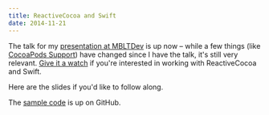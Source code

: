 ```yaml
---
title: ReactiveCocoa and Swift
date: 2014-11-21
---
```


The talk for my [presentation at MBLTDev](/blog/reactivecocoa-with-swift/) is up now – while a few things (like [CocoaPods Support](https://github.com/artsy/eidolon/pull/317)) have changed since I have the talk, it's still very relevant. [Give it a watch](https://www.youtube.com/watch?v=tRCgBuJsNtg) if you're interested in working with ReactiveCocoa and Swift.

<YouTube videoID="tRCgBuJsNtg" />

Here are the slides if you'd like to follow along.

<SpeakerDeck videoID="83497160404801324aa87a6501a1d9f8" />

The [sample code](https://github.com/ashfurrow/mbltdev) is up on GitHub.

